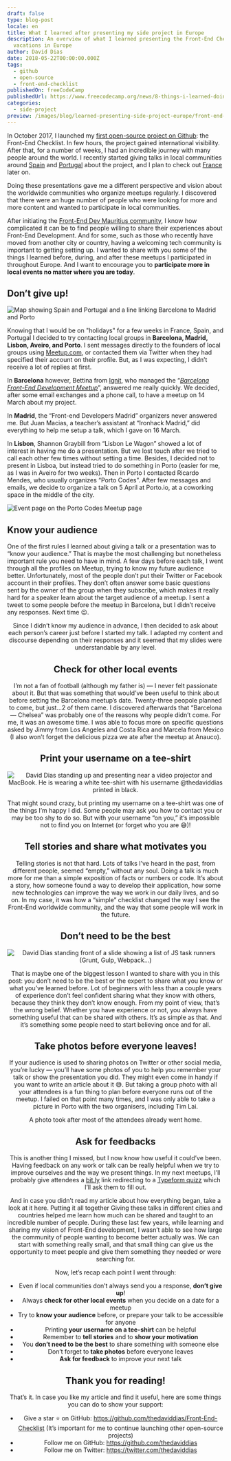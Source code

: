 ```yaml
---
draft: false
type: blog-post
locale: en
title: What I learned after presenting my side project in Europe
description: An overview of what I learned presenting the Front-End Checklist during my
  vacations in Europe
author: David Dias
date: 2018-05-22T00:00:00.000Z
tags:
  - github
  - open-source
  - front-end-checklist
publishedOn: freeCodeCamp
publishedUrl: https://www.freecodecamp.org/news/8-things-i-learned-doing-presentations-in-europe-about-the-front-end-checklist-c37ac18e3b4f/
categories:
  - side-project
preview: /images/blog/learned-presenting-side-project-europe/front-end-checklist-presentation-wall.jpeg
---
```


In October 2017, I launched my [first open-source project on Github](https://medium.freecodecamp.org/how-my-first-project-won-6000-stars-on-github-in-5-days-6340ec99829e): the Front-End Checklist. In few hours, the project gained international visibility. After that, for a number of weeks, I had an incredible journey with many people around the world. I recently started giving talks in local communities around [Spain](https://en.wikipedia.org/wiki/Spain) and [Portugal](https://en.wikipedia.org/wiki/Portugal) about the project, and I plan to check out [France](https://en.wikipedia.org/wiki/France) later on.

Doing these presentations gave me a different perspective and vision about the worldwide communities who organize meetups regularly. I discovered that there were an huge number of people who were looking for more and more content and wanted to participate in local communities.

After initiating the [Front-End Dev Mauritius community](https://www.facebook.com/groups/frontenddevmauritius), I know how complicated it can be to find people willing to share their experiences about Front-End Development. And for some, such as those who recently have moved from another city or country, having a welcoming tech community is important to getting setting up.
I wanted to share with you some of the things I learned before, during, and after these meetups I participated in throughout Europe. And I want to encourage you to **participate more in local events no matter where you are today**.

## Don’t give up!

![Map showing Spain and Portugal and a line linking Barcelona to Madrid and Porto](/images/blog/learned-presenting-side-project-europe/map-front-end-checklist-conference.png 'Barcelona, Madrid and Porto')

Knowing that I would be on "holidays" for a few weeks in France, Spain, and Portugal I decided to try contacting local groups in **Barcelona, Madrid, Lisbon, Aveiro, and Porto**. I sent messages directly to the founders of local groups using [Meetup.com](https://www.meetup.com/), or contacted them via Twitter when they had specified their account on their profile. But, as I was expecting, I didn’t receive a lot of replies at first.

In **Barcelona** however, Bettina from [Ignit](https://itnig.net/), who managed the “_[Barcelona Front-End Development Meetup](https://www.meetup.com/fr-FR/Barcelona-Front-End-Development-Meetup/)_”, answered me really quickly. We decided, after some email exchanges and a phone call, to have a meetup on 14 March about my project.

In **Madrid**, the “Front-end Developers Madrid” organizers never answered me. But Juan Macias, a teacher’s assistant at “Ironhack Madrid,” did everything to help me setup a talk, which I gave on 16 March.

In **Lisbon**, Shannon Graybill from “Lisbon Le Wagon” showed a lot of interest in having me do a presentation. But we lost touch after we tried to call each other few times without setting a time. Besides, I decided not to present in Lisboa, but instead tried to do something in Porto (easier for me, as I was in Aveiro for two weeks).
Then in Porto I contacted Ricardo Mendes, who usually organizes “Porto Codes”. After few messages and emails, we decide to organize a talk on 5 April at Porto.io, at a coworking space in the middle of the city.

![Event page on the Porto Codes Meetup page](/images/blog/learned-presenting-side-project-europe/meetup-front-end-checklist-madrid.jpeg)

## Know your audience

One of the first rules I learned about giving a talk or a presentation was to “know your audience.” That is maybe the most challenging but nonetheless important rule you need to have in mind.
A few days before each talk, I went through all the profiles on Meetup, trying to know my future audience better. Unfortunately, most of the people don’t put their Twitter or Facebook account in their profiles. They don’t often answer some basic questions sent by the owner of the group when they subscribe, which makes it really hard for a speaker learn about the target audience of a meetup.
I sent a tweet to some people before the meetup in Barcelona, but I didn’t receive any responses. Next time 😉.

<Tweet url="https://twitter.com/TheDavidDias/status/972860228457975808" align="center" />

Since I didn’t know my audience in advance, I then decided to ask about each person’s career just before I started my talk. I adapted my content and discourse depending on their responses and it seemed that my slides were understandable by any level.

## Check for other local events

I’m not a fan of football (although my father is) — I never felt passionate about it. But that was something that would’ve been useful to think about before setting the Barcelona meetup’s date. Twenty-three peopole planned to come, but just…2 of them came. I discovered afterwards that “Barcelona — Chelsea” was probably one of the reasons why people didn’t come.
For me, it was an awesome time. I was able to focus more on specific questions asked by Jimmy from Los Angeles and Costa Rica and Marcela from Mexico (I also won’t forget the delicious pizza we ate after the meetup at Anauco).

## Print your username on a tee-shirt

![David Dias standing up and presenting near a video projector and MacBook. He is wearing a white tee-shirt with his username @thedaviddias printed in black.](/images/blog/learned-presenting-side-project-europe/iron-hack-david-dias-spain.jpeg 'Ironhack in Madrid (Spain)')

That might sound crazy, but printing my username on a tee-shirt was one of the things I’m happy I did. Some people may ask you how to contact you or may be too shy to do so. But with your username “on you,” it’s impossible not to find you on Internet (or forget who you are 😅)!

<Tweet url="https://twitter.com/itnig/status/973996442636472320" align="center" />

<Tweet url="https://twitter.com/SoyJuanMacias/status/974736513266339840" align="center" />

<Tweet url="https://twitter.com/locks/status/981961050827390982" align="center" />

## Tell stories and share what motivates you

Telling stories is not that hard.
Lots of talks I’ve heard in the past, from different people, seemed “empty,” without any soul. Doing a talk is much more for me than a simple exposition of facts or numbers or code. It’s about a story, how someone found a way to develop their application, how some new technologies can improve the way we work in our daily lives, and so on.
In my case, it was how a “simple” checklist changed the way I see the Front-End worldwide community, and the way that some people will work in the future.

## Don’t need to be the best

![David Dias standing front of a slide showing a list of JS task runners (Grunt, Gulp, Webpack...)](/images/blog/learned-presenting-side-project-europe/talking-about-task-runners.jpeg 'Talking about task runners at Ironhack Madrid')

That is maybe one of the biggest lesson I wanted to share with you in this post: you don’t need to be the best or the expert to share what you know or what you’ve learned before.
Lot of beginners with less than a couple years of experience don’t feel confident sharing what they know with others, because they think they don’t know enough.
From my point of view, that’s the wrong belief. Whether you have experience or not, you always have something useful that can be shared with others. It’s as simple as that. And it’s something some people need to start believing once and for all.

## Take photos before everyone leaves!

If your audience is used to sharing photos on Twitter or other social media, you’re lucky — you’ll have some photos of you to help you remember your talk or show the presentation you did. They might even come in handy if you want to write an article about it 😅.
But taking a group photo with all your attendees is a fun thing to plan before everyone runs out of the meetup. I failed on that point many times, and I was only able to take a picture in Porto with the two organisers, including Tim Lai.

<Tweet url="https://twitter.com/TheDavidDias/status/982013829969301505" align="center" />

A photo took after most of the attendees already went home.

## Ask for feedbacks

This is another thing I missed, but I now know how useful it could’ve been. Having feedback on any work or talk can be really helpful when we try to improve ourselves and the way we present things.
In my next meetups, I’ll probably give attendees a [bit.ly](https://bitly.com/) link redirecting to a [Typeform quizz](https://www.typeform.com/) which I’ll ask them to fill out.

And in case you didn’t read my article about how everything began, take a look at it here.
Putting it all together
Giving these talks in different cities and countries helped me learn how much can be shared and taught to an incredible number of people. During these last few years, while learning and sharing my vision of Front-End development, I wasn’t able to see how large the community of people wanting to become better actually was.
We can start with something really small, and that small thing can give us the opportunity to meet people and give them something they needed or were searching for.

Now, let’s recap each point I went through:

- Even if local communities don’t always send you a response, **don’t give up**!
- Always **check for other local events** when you decide on a date for a meetup
- Try to **know your audience** before, or prepare your talk to be accessible for anyone
- Printing **your username on a tee-shirt** can be helpful
- Remember to **tell stories** and to **show your motivation**
- You **don’t need to be the best** to share something with someone else
- Don’t forget to **take photos** before everyone leaves
- **Ask for feedback** to improve your next talk

## Thank you for reading!

That’s it. In case you like my article and find it useful, here are some things you can do to show your support:

- Give a star ⭐️ on GitHub: https://github.com/thedaviddias/Front-End-Checklist (It’s important for me to continue launching other open-source projects)
- Follow me on GitHub: https://github.com/thedaviddias
- Follow me on Twitter: https://twitter.com/thedaviddias
